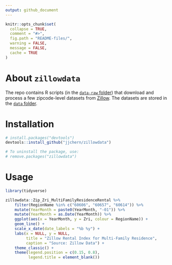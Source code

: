```yaml
---
output: github_document
---
```


<!-- README.md is generated from README.Rmd. Please edit that file -->

```r
knitr::opts_chunk$set(
  collapse = TRUE,
  comment = "#>",
  fig.path = "README-files/",
  warning = FALSE,
  message = FALSE,
  cache = TRUE
)
```

# About `zillowdata`

The repo contains R scripts (in the [`data-raw` folder](https://github.com/jjchern/zillowdata/tree/master/data-raw)) that download and process a few zipcode-level datasets from 
[Zillow](https://www.zillow.com/research/data/). The datasets are stored in the [`data` folder](https://github.com/jjchern/zillowdata/tree/master/data). 

# Installation

```R
# install.packages("devtools")
devtools::install_github("jjchern/zillowdata")

# To uninstall the package, use:
# remove.packages("zillowdata")
```

# Usage

```r
library(tidyverse)

zillowdata::Zip_Zri_MultiFamilyResidenceRental %>% 
    filter(RegionName %in% c("60606", "60657", "60614")) %>% 
    mutate(YearMonth = paste0(YearMonth, "-01")) %>% 
    mutate(YearMonth = as.Date(YearMonth)) %>% 
    ggplot(aes(x = YearMonth, y = Zri, colour = RegionName)) +
    geom_line() +
    scale_x_date(date_labels = "%b %y") +
    labs(x = NULL, y = NULL,
         title = "Zillow Rental Index for Multi-Family Residence",
         caption = "Source: Zillow Data") +
    theme_classic() +
    theme(legend.position = c(0.15, 0.8),
          legend.title = element_blank())
```

